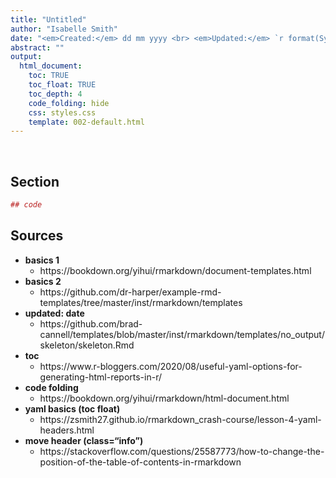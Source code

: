 ```yaml
---
title: "Untitled"
author: "Isabelle Smith"
date: "<em>Created:</em> dd mm yyyy <br> <em>Updated:</em> `r format(Sys.Date(), '%d %b %Y')`"
abstract: ""
output:
  html_document:
    toc: TRUE
    toc_float: TRUE
    toc_depth: 4
    code_folding: hide
    css: styles.css
    template: 002-default.html
---
```


&nbsp;



## Section

```r

## code

```



## Sources

- **basics 1** 
  - https://bookdown.org/yihui/rmarkdown/document-templates.html
- **basics 2** 
  - https://github.com/dr-harper/example-rmd-templates/tree/master/inst/rmarkdown/templates
- **updated: date**
  - https://github.com/brad-cannell/templates/blob/master/inst/rmarkdown/templates/no_output/skeleton/skeleton.Rmd
- **toc**
  - https://www.r-bloggers.com/2020/08/useful-yaml-options-for-generating-html-reports-in-r/
- **code folding** 
  - https://bookdown.org/yihui/rmarkdown/html-document.html
- **yaml basics (toc float)**
  - https://zsmith27.github.io/rmarkdown_crash-course/lesson-4-yaml-headers.html
- **move header (class="info")**
  - https://stackoverflow.com/questions/25587773/how-to-change-the-position-of-the-table-of-contents-in-rmarkdown


